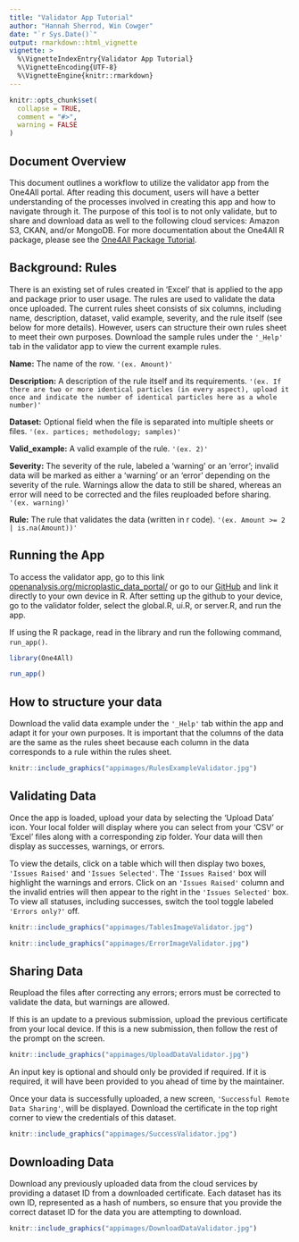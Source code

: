 ```yaml
---
title: "Validator App Tutorial"
author: "Hannah Sherrod, Win Cowger"
date: "`r Sys.Date()`"
output: rmarkdown::html_vignette
vignette: >
  %\VignetteIndexEntry{Validator App Tutorial}
  %\VignetteEncoding{UTF-8}
  %\VignetteEngine{knitr::rmarkdown}
---
```


```r
knitr::opts_chunk$set(
  collapse = TRUE,
  comment = "#>",
  warning = FALSE
)
```

## Document Overview

This document outlines a workflow to utilize the validator app from the One4All portal. After reading this document, users will have a better understanding of the processes involved in creating this app and how to navigate through it. The purpose of this tool is to not only validate, but to share and download data as well to the following cloud services: Amazon S3, CKAN, and/or MongoDB. For more documentation about the One4All R package, please see the [One4All Package Tutorial](package.html).

## Background: Rules

There is an existing set of rules created in 'Excel' that is applied to the app and package prior to user usage. The rules are used to validate the data once uploaded. The current rules sheet consists of six columns, including name, description, dataset, valid example, severity, and the rule itself (see below for more details). However, users can structure their own rules sheet to meet their own purposes. Download the sample rules under the `'_Help'` tab in the validator app to view the current example rules.

**Name:** The name of the row. `'(ex. Amount)'`

**Description:** A description of the rule itself and its requirements. `'(ex. If there are two or more identical particles (in every aspect), upload it once and indicate the number of identical particles here as a whole number)'`

**Dataset:** Optional field when the file is separated into multiple sheets or files. `'(ex. partices; methodology; samples)'`

**Valid_example:** A valid example of the rule. `'(ex. 2)'`

**Severity:** The severity of the rule, labeled a 'warning' or an 'error'; invalid data will be marked as either a 'warning' or an 'error' depending on the severity of the rule. Warnings allow the data to still be shared, whereas an error will need to be corrected and the files reuploaded before sharing. `'(ex. warning)'`

**Rule:** The rule that validates the data (written in r code). `'(ex. Amount >= 2 | is.na(Amount))'`

## Running the App

To access the validator app, go to this link [openanalysis.org/microplastic_data_portal/](https://openanalysis.org/microplastic_data_portal/) or go to our [GitHub](https://github.com/Moore-Institute-4-Plastic-Pollution-Res/One4All) and link it directly to your own device in R. After setting up the github to your device, go to the validator folder, select the global.R, ui.R, or server.R, and run the app.

If using the R package, read in the library and run the following command, `run_app()`.
```r
library(One4All)
```

```r
run_app()
```

## How to structure your data

Download the valid data example under the `'_Help'` tab within the app and adapt it for your own purposes. It is important that the columns of the data are the same as the rules sheet because each column in the data corresponds to a rule within the rules sheet. 

```r
knitr::include_graphics("appimages/RulesExampleValidator.jpg")
```

## Validating Data

Once the app is loaded, upload your data by selecting the 'Upload Data' icon. Your local folder will display where you can select from your 'CSV' or 'Excel' files along with a corresponding zip folder. Your data will then display as successes, warnings, or errors. 

To view the details, click on a table which will then display two boxes, `'Issues Raised'` and `'Issues Selected'`. The `'Issues Raised'` box will highlight the warnings and errors. Click on an `'Issues Raised'` column and the invalid entries will then appear to the right in the `'Issues Selected'` box. To view all statuses, including successes, switch the tool toggle labeled `'Errors only?'` off. 

```r
knitr::include_graphics("appimages/TablesImageValidator.jpg")
```

```r
knitr::include_graphics("appimages/ErrorImageValidator.jpg")
```

## Sharing Data

Reupload the files after correcting any errors; errors must be corrected to validate the data, but warnings are allowed. 

If this is an update to a previous submission, upload the previous certificate from your local device. If this is a new submission, then follow the rest of the prompt on the screen. 

```r
knitr::include_graphics("appimages/UploadDataValidator.jpg")
```

An input key is optional and should only be provided if required. If it is required, it will have been provided to you ahead of time by the maintainer.

Once your data is successfully uploaded, a new screen, `'Successful Remote Data Sharing'`, will be displayed. Download the certificate in the top right corner to view the credentials of this dataset.

```r
knitr::include_graphics("appimages/SuccessValidator.jpg")
```

## Downloading Data

Download any previously uploaded data from the cloud services by providing a dataset ID from a downloaded certificate. Each dataset has its own ID, represented as a hash of numbers, so ensure that you provide the correct dataset ID for the data you are attempting to download.

```r
knitr::include_graphics("appimages/DownloadDataValidator.jpg")
```
